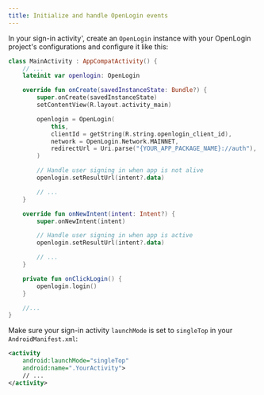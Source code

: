 ```yaml
---
title: Initialize and handle OpenLogin events
---
```


In your sign-in activity', create an `OpenLogin` instance with your OpenLogin project's configurations and
configure it like this:

```kotlin
class MainActivity : AppCompatActivity() {
    // ...
    lateinit var openlogin: OpenLogin

    override fun onCreate(savedInstanceState: Bundle?) {
        super.onCreate(savedInstanceState)
        setContentView(R.layout.activity_main)

        openlogin = OpenLogin(
            this,
            clientId = getString(R.string.openlogin_client_id),
            network = OpenLogin.Network.MAINNET,
            redirectUrl = Uri.parse("{YOUR_APP_PACKAGE_NAME}://auth"),
        )

        // Handle user signing in when app is not alive
        openlogin.setResultUrl(intent?.data)

        // ...
    }

    override fun onNewIntent(intent: Intent?) {
        super.onNewIntent(intent)

        // Handle user signing in when app is active
        openlogin.setResultUrl(intent?.data)

        // ...
    }

    private fun onClickLogin() {
        openlogin.login()
    }

    //...
}
```

Make sure your sign-in activity `launchMode` is set to `singleTop` in your `AndroidManifest.xml`:

```xml
<activity
    android:launchMode="singleTop"
    android:name=".YourActivity">
    // ...
</activity>
```
